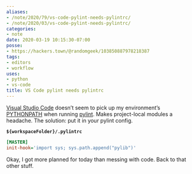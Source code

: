```yaml
---
aliases:
- /note/2020/79/vs-code-pylint-needs-pylintrc/
- /note/2020/03/vs-code-pylint-needs-pylintrc/
categories:
- note
date: 2020-03-19 10:15:30-07:00
posse:
- https://hackers.town/@randomgeek/103850887978218387
tags:
- editors
- workflow
uses:
- python
- vs-code
title: VS Code pylint needs pylintrc
---
```


[Visual Studio Code](https://code.visualstudio.com/) doesn’t seem to
pick up my environment’s
[PYTHONPATH](https://docs.python.org/3.8/using/cmdline.html#envvar-PYTHONPATH)
when running [pylint](https://www.pylint.org/). Makes project-local
modules a headache. The solution: put it in your pylint config.

**`${workspaceFolder}/.pylintrc`**

```ini
[MASTER]
init-hook='import sys; sys.path.append("pylib")'
```

Okay, I got more planned for today than messing with code. Back to that
other stuff.
